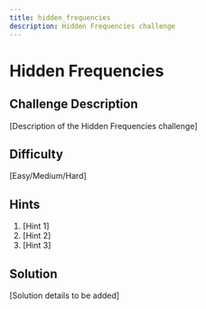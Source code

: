 ```yaml
---
title: hidden_frequencies
description: Hidden Frequencies challenge
---
```


# Hidden Frequencies

## Challenge Description

[Description of the Hidden Frequencies challenge]

## Difficulty

[Easy/Medium/Hard]

## Hints

1. [Hint 1]
2. [Hint 2]
3. [Hint 3]

## Solution

[Solution details to be added]

